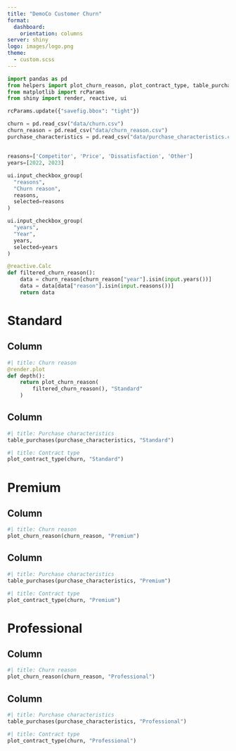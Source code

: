 ```yaml
---
title: "DemoCo Customer Churn"
format: 
  dashboard:
    orientation: columns
server: shiny
logo: images/logo.png
theme:
  - custom.scss
---
```


```python
import pandas as pd
from helpers import plot_churn_reason, plot_contract_type, table_purchases
from matplotlib import rcParams
from shiny import render, reactive, ui

rcParams.update({"savefig.bbox": "tight"})

churn = pd.read_csv("data/churn.csv")
churn_reason = pd.read_csv("data/churn_reason.csv")
purchase_characteristics = pd.read_csv("data/purchase_characteristics.csv")
```

## {.sidebar}

```python
reasons=['Competitor', 'Price', 'Dissatisfaction', 'Other']
years=[2022, 2023]

ui.input_checkbox_group(
  "reasons", 
  "Churn reason",
  reasons,
  selected=reasons
)

ui.input_checkbox_group(
  "years", 
  "Year",
  years,
  selected=years
)

@reactive.Calc
def filtered_churn_reason():
    data = churn_reason[churn_reason["year"].isin(input.years())]
    data = data[data["reason"].isin(input.reasons())]
    return data
```

# Standard

## Column {width=50%}

```python
#| title: Churn reason
@render.plot
def depth():
    return plot_churn_reason(
        filtered_churn_reason(), "Standard"
    )
```

## Column {width=50%}

```python
#| title: Purchase characteristics
table_purchases(purchase_characteristics, "Standard")
```

```python
#| title: Contract type
plot_contract_type(churn, "Standard")
```

# Premium

## Column {width=50%}

```python
#| title: Churn reason
plot_churn_reason(churn_reason, "Premium")
```

## Column {width=50%}

```python
#| title: Purchase characteristics
table_purchases(purchase_characteristics, "Premium")
```

```python
#| title: Contract type
plot_contract_type(churn, "Premium")
```

# Professional

## Column {width=50%}

```python
#| title: Churn reason
plot_churn_reason(churn_reason, "Professional")
```

## Column {width=50%}

```python
#| title: Purchase characteristics
table_purchases(purchase_characteristics, "Professional")
```

```python
#| title: Contract type
plot_contract_type(churn, "Professional")
```